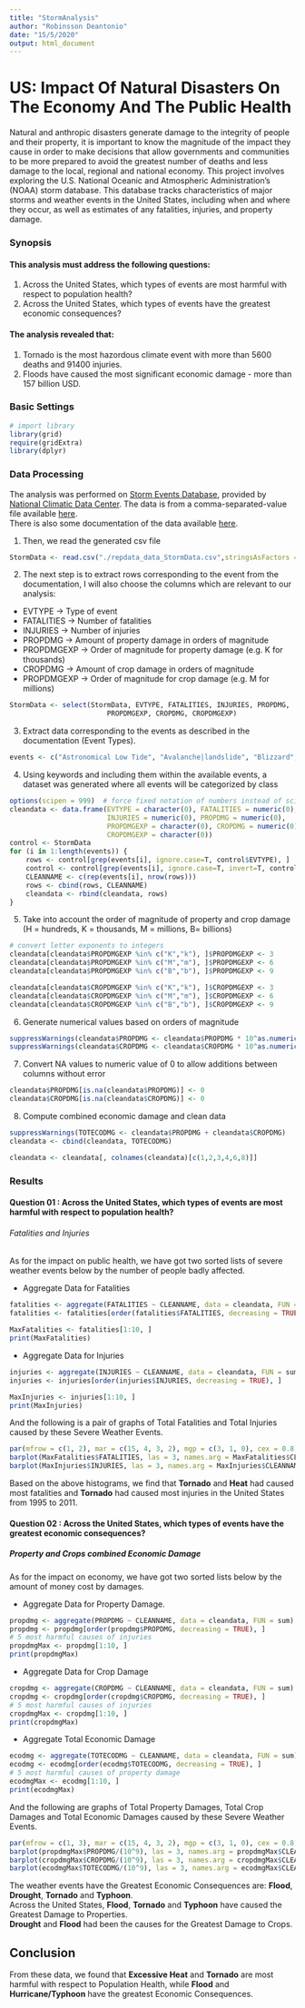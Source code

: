 ---
title: "StormAnalysis"
author: "Robinsson Deantonio"
date: "15/5/2020"
output: html_document
---

  
# US: Impact Of Natural Disasters On The Economy And The Public Health

Natural and anthropic disasters generate damage to the integrity of people and their property, it is important to know the magnitude of the impact they cause in order to make decisions that allow governments and communities to be more prepared to avoid the greatest number of deaths and less damage to the local, regional and national economy.
This project involves exploring the U.S. National Oceanic and Atmospheric Administration's (NOAA) storm database. This database tracks characteristics of major storms and weather events in the United States, including when and where they occur, as well as estimates of any fatalities, injuries, and property damage.

### Synopsis 
#### This analysis must address the following questions:
1. Across the United States, which types of events  are most harmful with respect to population health?
2. Across the United States, which types of events have the greatest economic consequences?

#### The analysis revealed that:
1. Tornado is the most hazordous climate event with more than 5600 deaths and 91400 injuries.  
2. Floods have caused the most significant economic damage - more than 157 billion USD. 

### Basic Settings  

```{r message=FALSE}
# import library
library(grid)
require(gridExtra)
library(dplyr)
```  

### Data Processing  
The analysis was performed on [Storm Events Database](http://www.ncdc.noaa.gov/stormevents/ftp.jsp), provided by [National Climatic Data Center](http://www.ncdc.noaa.gov/). The data is from a comma-separated-value file available [here](https://d396qusza40orc.cloudfront.net/repdata%2Fdata%2FStormData.csv.bz2).  
There is also some documentation of the data available [here](https://d396qusza40orc.cloudfront.net/repdata%2Fpeer2_doc%2Fpd01016005curr.pdf).  

1. Then, we read the generated csv file  
```{r, include=FALSE}
StormData <- read.csv("./repdata_data_StormData.csv",stringsAsFactors = FALSE)
```

2. The next step is to extract rows corresponding to the event from the documentation, I will also choose the columns which are relevant to our analysis:  
  * EVTYPE -> Type of event  
  * FATALITIES -> Number of fatalities  
  * INJURIES -> Number of injuries  
  * PROPDMG -> Amount of property damage in orders of magnitude  
  * PROPDMGEXP -> Order of magnitude for property damage (e.g. K for thousands)  
  * CROPDMG -> Amount of crop damage in orders of magnitude  
  * PROPDMGEXP -> Order of magnitude for crop damage (e.g. M for millions) 
```{r}
StormData <- select(StormData, EVTYPE, FATALITIES, INJURIES, PROPDMG,
                        PROPDMGEXP, CROPDMG, CROPDMGEXP)
```

3. Extract data corresponding to the events as described in the documentation (Event Types).
```{r}
events <- c("Astronomical Low Tide", "Avalanche|landslide", "Blizzard", "Coastal Flood", "Cold|Wind Chill", "Debris Flow", "Dense Fog|FOG", "Dense Smoke", "Drought", "Dust Devil", "Dust Storm", "Excessive Heat|HIGH TEMPERATURE", "Extreme cold Chill|Extreme WindChill", "Flash Flood", "Flood", "Freezing", "Frost|Freeze|ice", "Funnel Cloud", "Hail", "Heat", "Heavy Rain|RAINFALL", "Heavy Snow|SNOW", "High Surf", "High Wind", "Hurricane|Typhoon", "Ice Storm", "Lakeshore Flood", "Lake-Effect Snow", "Lightning", "Marine Hail|MARINE MISHAP", "Marine High Wind", "Marine Strong Wind", "MARINE TSTM WIND|Marine Thunderstorm Wind|TSTM WIND", "Rip Current", "Seiche", "Sleet", "Storm Tide|TIDE", "Strong Wind|GUSTY WIND|WINDS|MICROBURST WINDS", "Thunderstorm Wind|DRY MICROBURST", "Tornado", "Tropical Depression", "Tropical Storm", "Tsunami", "Volcanic Ash", "Waterspout", "Wildfire|WILD FIRES", "Winter Storm", "Winter Weather")  
```  

4. Using keywords and including them within the available events, a dataset was generated where all events will be categorized by class
```{r} 
options(scipen = 999)  # force fixed notation of numbers instead of scientific
cleandata <- data.frame(EVTYPE = character(0), FATALITIES = numeric(0),
                        INJURIES = numeric(0), PROPDMG = numeric(0),
                        PROPDMGEXP = character(0), CROPDMG = numeric(0),
                        CROPDMGEXP = character(0)) 
control <- StormData
for (i in 1:length(events)) {
    rows <- control[grep(events[i], ignore.case=T, control$EVTYPE), ]
    control <- control[grep(events[i], ignore.case=T, invert=T, control$EVTYPE), ]
    CLEANNAME <- c(rep(events[i], nrow(rows)))
    rows <- cbind(rows, CLEANNAME)
    cleandata <- rbind(cleandata, rows)
}
```  

5. Take into account the order of magnitude of property and crop damage (H = hundreds, K = thousands, M = millions, B= billions)  

```{r}
# convert letter exponents to integers
cleandata[cleandata$PROPDMGEXP %in% c("K","k"), ]$PROPDMGEXP <- 3
cleandata[cleandata$PROPDMGEXP %in% c("M","m"), ]$PROPDMGEXP <- 6
cleandata[cleandata$PROPDMGEXP %in% c("B","b"), ]$PROPDMGEXP <- 9

cleandata[cleandata$CROPDMGEXP %in% c("K","k"), ]$CROPDMGEXP <- 3
cleandata[cleandata$CROPDMGEXP %in% c("M","m"), ]$CROPDMGEXP <- 6
cleandata[cleandata$CROPDMGEXP %in% c("B","b"), ]$CROPDMGEXP <- 9
```  

6. Generate numerical values based on orders of magnitude 
```{r} 
suppressWarnings(cleandata$PROPDMG <- cleandata$PROPDMG * 10^as.numeric(cleandata$PROPDMGEXP))  
suppressWarnings(cleandata$CROPDMG <- cleandata$CROPDMG * 10^as.numeric(cleandata$CROPDMGEXP))  
```  

7. Convert NA values to numeric value of 0 to allow additions between columns without error
```{r} 
cleandata$PROPDMG[is.na(cleandata$PROPDMG)] <- 0
cleandata$CROPDMG[is.na(cleandata$CROPDMG)] <- 0
```

8. Compute combined economic damage and clean data
```{r}
suppressWarnings(TOTECODMG <- cleandata$PROPDMG + cleandata$CROPDMG)
cleandata <- cbind(cleandata, TOTECODMG)

cleandata <- cleandata[, colnames(cleandata)[c(1,2,3,4,6,8)]]
```

### Results  


#### Question 01 : Across the United States, which types of events are most harmful with respect to population health?  

###### Fatalities and Injuries  

As for the impact on public health, we have got two sorted lists of severe weather events below by the number of people badly affected.  

* Aggregate Data for Fatalities  
```{r}
fatalities <- aggregate(FATALITIES ~ CLEANNAME, data = cleandata, FUN = sum)
fatalities <- fatalities[order(fatalities$FATALITIES, decreasing = TRUE), ]

MaxFatalities <- fatalities[1:10, ]
print(MaxFatalities)  
```  

* Aggregate Data for Injuries  
```{r}
injuries <- aggregate(INJURIES ~ CLEANNAME, data = cleandata, FUN = sum)
injuries <- injuries[order(injuries$INJURIES, decreasing = TRUE), ]

MaxInjuries <- injuries[1:10, ]
print(MaxInjuries)
```  

And the following is a pair of graphs of Total Fatalities and Total Injuries caused by these Severe Weather Events.   
```{r}
par(mfrow = c(1, 2), mar = c(15, 4, 3, 2), mgp = c(3, 1, 0), cex = 0.8)
barplot(MaxFatalities$FATALITIES, las = 3, names.arg = MaxFatalities$CLEANNAME, main = "Weather Events With\n The Top 10 Highest Fatalities", ylab = "Number of Fatalities", col = "grey")
barplot(MaxInjuries$INJURIES, las = 3, names.arg = MaxInjuries$CLEANNAME, main = "Weather Events With\n The Top 10 Highest Injuries", ylab = "Number of Injuries", col = "grey")
```  

Based on the above histograms, we find that **Tornado** and **Heat** had caused most fatalities and  **Tornado** had caused most injuries in the United States from 1995 to 2011.  


#### Question 02 : Across the United States, which types of events have the greatest economic consequences?  

##### Property and Crops combined Economic Damage  

As for the impact on economy, we have got two sorted lists below by the amount of money cost by damages.  

* Aggregate Data for Property Damage.  
```{r}
propdmg <- aggregate(PROPDMG ~ CLEANNAME, data = cleandata, FUN = sum)
propdmg <- propdmg[order(propdmg$PROPDMG, decreasing = TRUE), ]
# 5 most harmful causes of injuries
propdmgMax <- propdmg[1:10, ]
print(propdmgMax)
``` 

* Aggregate Data for Crop Damage  
```{r}
cropdmg <- aggregate(CROPDMG ~ CLEANNAME, data = cleandata, FUN = sum)
cropdmg <- cropdmg[order(cropdmg$CROPDMG, decreasing = TRUE), ]
# 5 most harmful causes of injuries
cropdmgMax <- cropdmg[1:10, ]
print(cropdmgMax)
```  

* Aggregate Total Economic Damage  
```{r}
ecodmg <- aggregate(TOTECODMG ~ CLEANNAME, data = cleandata, FUN = sum)
ecodmg <- ecodmg[order(ecodmg$TOTECODMG, decreasing = TRUE), ]
# 5 most harmful causes of property damage
ecodmgMax <- ecodmg[1:10, ]
print(ecodmgMax)
```  

And the following are graphs of Total Property Damages, Total Crop Damages and Total Economic Damages caused by these Severe Weather Events.  

```{r}
par(mfrow = c(1, 3), mar = c(15, 4, 3, 2), mgp = c(3, 1, 0), cex = 0.8)
barplot(propdmgMax$PROPDMG/(10^9), las = 3, names.arg = propdmgMax$CLEANNAME, main = "Top 10 Events with\n Greatest Property Damages", ylab = "Cost of damages ($ billions)", col = "grey")
barplot(cropdmgMax$CROPDMG/(10^9), las = 3, names.arg = cropdmgMax$CLEANNAME, main = "Top 10 Events With\n Greatest Crop Damages", ylab = "Cost of damages ($ billions)", col = "grey")
barplot(ecodmgMax$TOTECODMG/(10^9), las = 3, names.arg = ecodmgMax$CLEANNAME, main = "Top 10 Events With\n Greatest Economic Damages", ylab = "Cost of damages ($ billions)", col = "grey")
```  

The weather events have the Greatest Economic Consequences are: **Flood**, **Drought**, **Tornado** and **Typhoon**.  
Across the United States, **Flood**, **Tornado** and **Typhoon** have caused the Greatest Damage to Properties.  
**Drought** and **Flood** had been the causes for the Greatest Damage to Crops.  

## Conclusion  

From these data, we found that **Excessive Heat** and **Tornado** are most harmful with respect to Population Health, while **Flood** and **Hurricane/Typhoon** have the greatest Economic Consequences.  